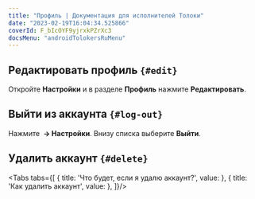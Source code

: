 ```yaml
---
title: "Профиль | Документация для исполнителей Толоки"
date: "2023-02-19T16:04:34.525866"
coverId: F_bIcOYF9yjrxkPZrXc3
docsMenu: "androidTolokersRuMenu"
---
```



<RuProfileContent1/>

## Редактировать профиль `{#edit}`
Откройте **Настройки** и в разделе **Профиль** нажмите **Редактировать**.

<RuProfileContent2/>

## Выйти из аккаунта `{#log-out}`

Нажмите **<img src="https://tlkfrontprod.azureedge.net/portal-production/static/uploaded/images/1677848121910/1677848121910_original_png.png" alt="" /> → Настройки**. Внизу списка выберите **Выйти**.

## Удалить аккаунт `{#delete}`
<Tabs tabs={[
  { title: 'Что будет, если я удалю аккаунт?', value: <RuProfileList1/> },
  { title: 'Как удалить аккаунт', value: <RuProfileList2android/> },
]}/>

<RuProfileContent3/>
